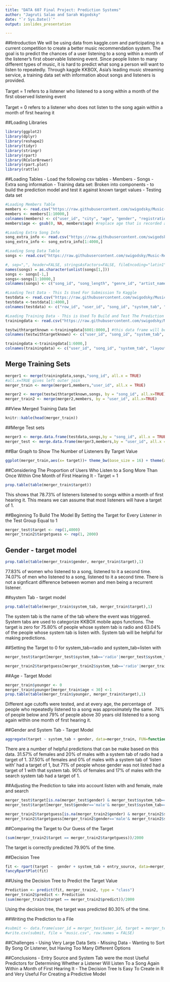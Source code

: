 ---
title: "DATA 607 Final Project: Prediction Systems"
author: "Jagruti Salao and Sarah Wigodsky"
date: "`r Sys.Date()`"
output: ioslides_presentation

---
##Introduction
We will be using data from kaggle.com and participating in a current competition to create a better music recommendation system. The goal is to predict the chances of a user listening to a song within a month of the listener's first observable listening event.  Since people listen to many different types of music, it is hard to predict what song a person will want to listen to repeatedly.  Through kaggle KKBOX, Asia's leading music streaming service, a training data set with information about songs and listeners is provided. \n\
\n\
Target = 1 refers to a listener who listened to a song within a month of the first observed listening event \n\
\n\
Target = 0 refers to a listener who does not listen to the song again within a month of first hearing it

##Loading Libraries 
```{r,echo = TRUE, message = FALSE, warning=FALSE}
library(ggplot2)
library(dplyr)
library(reshape2)
library(tidyr)
library(stringr)
library(rpart)
library(RColorBrewer)
library(rpart.plot)
library(rattle)
```


##Loading Tables
- Load the following csv tables
- Members
- Songs
- Extra song information
- Training data set: Broken into components - to build the prediction model and test it against known target values
- Testing data set

```{r ,echo = FALSE}
#Loading Members Table
members <- read.csv("https://raw.githubusercontent.com/swigodsky/Music-Recommender-System/master/members.csv", stringsAsFactors = FALSE)
members <- members[1:10000,]
colnames(members) <- c("user_id", "city", "age", "gender", "registration_method", "registration_time", "expiration_date")
members$age <- gsub(0, NA, members$age) #replace age that is recorded as zero with NA
```


```{r,echo = FALSE}
#Loading Extra Song Info 
song_extra_info <- read.csv("https://raw.githubusercontent.com/swigodsky/Music-Recommender-System/master/song_extra_infob.csv",header=TRUE, stringsAsFactors=FALSE)
song_extra_info <- song_extra_info[1:4000,]
```


```{r,echo = FALSE}
#Loading Song Data Table
songs <- read.csv("https://raw.githubusercontent.com/swigodsky/Music-Recommender-System/master/songsd.csv", header=FALSE, stringsAsFactors = FALSE)

#, sep=",", header=FALSE, stringsAsFactors=FALSE, fileEncoding="latin1")
names(songs) = as.character(unlist(songs[1,]))
songs <- songs[-1,]
songs<-songs[1:10000,]
colnames(songs) <- c("song_id", "song_length", "genre_id", "artist_name", "composer", "lyricist", "language")
```


```{r,echo = FALSE}
#Loading Test Data - This Is Used For Submission To Kaggle
testdata <- read.csv("https://raw.githubusercontent.com/swigodsky/Music-Recommender-System/master/test.csv", stringsAsFactors = FALSE)
testdata <-testdata[1:4000,]
colnames(testdata) <- c("row_id", "user_id", "song_id", "system_tab", "layout_seen", "entry_source")
```

```{r,echo = FALSE}
#Loading Training Data - This is Used To Build and Test The Prediction Model
trainingdata <- read.csv("https://raw.githubusercontent.com/swigodsky/Music-Recommender-System/master/trainb.csv", stringsAsFactors = FALSE)

testwithtargetknown <-trainingdata[6001:8000,] #this data frame will be used to test our model
colnames(testwithtargetknown) <- c("user_id", "song_id", "system_tab", "layout_seen", "entry_source", "target")

trainingdata <-trainingdata[1:6000,]
colnames(trainingdata) <- c("user_id", "song_id", "system_tab", "layout_seen", "entry_source", "target")
```

## Merge Training Sets
```{r,echo = TRUE}
merger1 <- merge(trainingdata,songs,"song_id", all.x = TRUE)  
#all.x=TRUE gives left outer join
merger_train <- merge(merger1,members,"user_id", all.x = TRUE)

merger2 <- merge(testwithtargetknown,songs, by = "song_id", all.x=TRUE)  
merger_train2 <- merge(merger2,members, by = "user_id", all.x=TRUE)
```


##View Merged Training Data Set
```{r viewdata, echo=TRUE}
knitr::kable(head(merger_train))
```

##Merge Test sets
```{r,echo = TRUE}
merger3 <- merge.data.frame(testdata,songs,by = "song_id", all.x = TRUE)
merger_test <- merge.data.frame(merger3,members,by = "user_id", all.x = TRUE)
```

##Bar Graph to Show The Number of Listeners By Target Value
```{r,echo = TRUE}
ggplot(merger_train,aes(x= target))+ theme_bw(base_size = 16) + theme(axis.text.x=element_text(angle=90,hjust=1)) + geom_bar(colour = "purple")
```


##Considering The Proportion of Users Who Listen to a Song More Than Once Within One Month of First Hearing It - Target = 1
```{r,eval=TRUE, echo = TRUE}
prop.table(table(merger_train$target))
```

This shows that 78.73% of listeners listened to songs within a month of first hearing it.  This means we can assume that most listeners will have a target of 1.  

##Beginning To Build The Model By Setting the Target for Every Listener in the Test Group Equal to 1
```{r,echo = TRUE}
merger_test$target <- rep(1,4000)
merger_train2$targetguess <- rep(1, 2000)
```

## Gender - target model
```{r,echo = TRUE}
prop.table(table(merger_train$gender, merger_train$target),1)
```

77.83% of women who listened to a song, listened to it a second time.  74.07% of men who listened to a song, listened to it a second time.  There is not a signficant difference between women and men being a recurrent listener.

##system Tab - target model
```{r,echo = TRUE}
prop.table(table(merger_train$system_tab, merger_train$target),1)
```
The system tab is the name of the tab where the event was triggered. System tabs are used to categorize KKBOX mobile apps functions. The target is zero for 75.80% of people whose system tab is radio and 63.04% of the people whose system tab is listen with.  System tab will be helpful for making predictions.

##Setting the Target to 0 for system_tab=radio and system_tab=listen with
```{r testwithsystemtab, eval=TRUE}
merger_test$target[merger_test$system_tab=='radio'|merger_test$system_tab=='listen with'] <- 0

merger_train2$targetguess[merger_train2$system_tab=='radio'|merger_train2$system_tab=='listen with'] <- 0
```

##Age - Target Model
```{r age, eval=TRUE}
merger_train$younger <- 0
merger_train$younger[merger_train$age < 30] <-1
prop.table(table(merger_train$younger, merger_train$target),1)
```
Different age cutoffs were tested, and at every age, the percentage of people who repeatedly listened to a song was approximately the same.  74% of people below and 79% of people above 30 years old listened to a song again within one month of first hearing it.

##Gender and System Tab - Target Model
```{r gendersystemtab, eval=TRUE}
aggregate(target ~ system_tab + gender, data=merger_train, FUN=function(x) {sum(x)/length(x)})
```

There are a number of helpful predictions that can be make based on this data.  31.57% of females and 20% of males with a system tab of radio had a target of 1.  37.50% of females and 0% of males with a system tab of 'listen with' had a target of 1, but 71% of people whose gender was not listed had a target of 1 with that system tab.  90% of females and 17% of males with the search system tab had a target of 1.

##Adjusting the Prediction to take into account listen with and female, male and search
```{r testgenderandsystemtab, eval=TRUE, echo=TRUE}
merger_test$target[is.na(merger_test$gender) & merger_test$system_tab=='listen with'] <- 1
merger_test$target[merger_test$gender=='male'& merger_test$system_tab=='search'] <- 0

merger_train2$targetguess[is.na(merger_train2$gender) & merger_train2$system_tab=='listen with'] <- 1
merger_train2$targetguess[merger_train2$gender=='male'& merger_train2$system_tab=='search'] <- 0
```

##Comparing the Target to Our Guess of the Target
```{r checking-guess, eval=TRUE, echo=TRUE}
(sum(merger_train2$target == merger_train2$targetguess))/2000
```

The target is correctly predicted 79.90% of the time.


##Decision Tree
```{r decisiontree, eval=TRUE, echo=TRUE}
fit <- rpart(target ~  gender + system_tab + entry_source, data=merger_train, method="class")
fancyRpartPlot(fit)
```


##Using the Decision Tree to Predict the Target Value
```{r using-decision-tree-to-predict, eval = TRUE, echo=TRUE}
Prediction <- predict(fit, merger_train2, type = "class")
merger_train2$predict <- Prediction
(sum(merger_train2$target == merger_train2$predict))/2000
```

Using the decision tree, the target was predicted 80.30% of the time.


##Writing the Prediction to a File
```{r finaldataset, eval=TRUE}
#submit <- data.frame(user_id = merger_test$user_id, target = merger_test$target)
#write.csv(submit, file = "music.csv", row.names = FALSE)
```

##Challenges
- Using Very Large Data Sets
- Missing Data
- Wanting to Sort By Song Or Listener, but Having Too Many Different Options

##Conclusions
- Entry Source and System Tab were the most Useful Predictors for Determining Whether a Listener Will Listen To a Song Again Within a Month of First Hearing It
- The Decision Tree Is Easy To Create in R and Very Useful For Creating a Predictive Model
